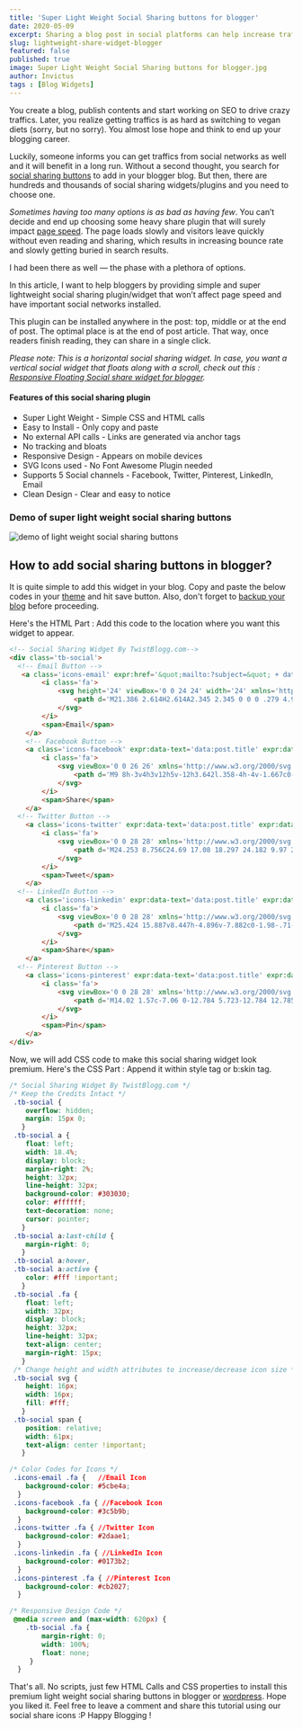 ```yaml
---
title: 'Super Light Weight Social Sharing buttons for blogger'
date: 2020-05-09
excerpt: Sharing a blog post in social platforms can help increase traffic and reach more readers. With this super light weight and premium social sharing buttons, bloggers can socialize content easily and in a click.
slug: lightweight-share-widget-blogger
featured: false
published: true
image: Super Light Weight Social Sharing buttons for blogger.jpg
author: Invictus
tags : [Blog Widgets]
---
```


You create a blog, publish contents and start working on SEO to drive crazy traffics. Later, you realize getting traffics is as hard as switching to vegan diets (sorry, but no sorry). You almost lose hope and think to end up your blogging career.  

Luckily, someone informs you can get traffics from social networks as well and it will benefit in a long run. Without a second thought, you search for [social sharing buttons](https://www.twistblogg.com/2015/08/add-custom-social-media-share-buttons-to-blogger-posts.html) to add in your blogger blog. But then, there are hundreds and thousands of social sharing widgets/plugins and you need to choose one.  
  
_Sometimes having too many options is as bad as having few_. You can’t decide and end up choosing some heavy share plugin that will surely impact [page speed](https://www.twistblogg.com/2020/01/speed-up-page-loading-time.html). The page loads slowly and visitors leave quickly without even reading and sharing, which results in increasing bounce rate and slowly getting buried in search results.  


I had been there as well — the phase with a plethora of options.  
  

  
In this article, I want to help bloggers by providing simple and super lightweight social sharing plugin/widget that won’t affect page speed and have important social networks installed.  
  
This plugin can be installed anywhere in the post: top, middle or at the end of post. The optimal place is at the end of post article. That way, once readers finish reading, they can share in a single click.  
  
_Please note: This is a horizontal social sharing widget. In case, you want a vertical social widget that floats along with a scroll, check out this : [Responsive Floating Social share widget for blogger](https://www.twistblogg.com/2019/10/responsive-floating-widget-for-blogger.html)._  
  

#### Features of this social sharing plugin 

*   Super Light Weight - Simple CSS and HTML calls
*   Easy to Install - Only copy and paste
*   No external API calls - Links are generated via anchor tags
*   No tracking and bloats
*   Responsive Design - Appears on mobile devices
*   SVG Icons used - No Font Awesome Plugin needed
*   Supports 5 Social channels - Facebook, Twitter, Pinterest, LinkedIn, Email
*   Clean Design - Clear and easy to notice

  

### Demo of super light weight social sharing buttons

  

<Image src="demo of light weight social sharing buttons.png" alt="demo of light weight social sharing buttons" />
  
  

## How to add social sharing buttons in blogger?


It is quite simple to add this widget in your blog. Copy and paste the below codes in your [theme](https://www.twistblogg.com/2020/04/twistblogg-v2-blogger-template.html) and hit save button. Also, don't forget to [backup your blog](https://www.twistblogg.com/2014/05/how-to-backup-all-blogger-blogs-with-google-takeout.html) before proceeding.  
  
Here's the HTML Part : Add this code to the location where you want this widget to appear.

```html
<!-- Social Sharing Widget By TwistBlogg.com-->
<div class='tb-social'>
  <!-- Email Button -->
   <a class='icons-email' expr:href='&quot;mailto:?subject=&quot; + data:post.title + &quot;&amp;body=Visit:%20&quot; + data:post.canonicalUrl' title='Email this'>
        <i class='fa'>
            <svg height='24' viewBox='0 0 24 24' width='24' xmlns='http://www.w3.org/2000/svg'>
                <path d='M21.386 2.614H2.614A2.345 2.345 0 0 0 .279 4.961l-.01 14.078a2.353 2.353 0 0 0 2.346 2.347h18.771a2.354 2.354 0 0 0 2.347-2.347V4.961a2.356 2.356 0 0 0-2.347-2.347zm0 4.694L12 13.174 2.614 7.308V4.961L12 10.827l9.386-5.866v2.347z'/>
            </svg>
        </i>
        <span>Email</span>
    </a>
    <!-- Facebook Button -->
    <a class='icons-facebook' expr:data-text='data:post.title' expr:data-url='data:post.url' expr:href='&quot;http://www.facebook.com/share.php?v=4&amp;u=&quot; + data:post.url + &quot;&amp;t=&quot; + data:post.title' rel='nofollow noopener noreferrer' target='_blank' title='Share on Facebook'>
        <i class='fa'>
            <svg viewBox='0 0 26 26' xmlns='http://www.w3.org/2000/svg'>
                <path d='M9 8h-3v4h3v12h5v-12h3.642l.358-4h-4v-1.667c0-.955.192-1.333 1.115-1.333h2.885v-5h-3.808c-3.596 0-5.192 1.583-5.192 4.615v3.385z'/>
            </svg>
        </i>
        <span>Share</span>
    </a>
  <!-- Twitter Button -->
    <a class='icons-twitter' expr:data-text='data:post.title' expr:data-url='data:post.url' expr:href='&quot;http://twitter.com/share?text=&quot; + data:post.title + &quot;&amp;url=&quot; + data:post.url + &quot;&amp;via=twistblogg&quot;' rel='nofollow noopener noreferrer' target='_blank' title='Tweet this article'>
        <i class='fa'>
            <svg viewBox='0 0 28 28' xmlns='http://www.w3.org/2000/svg'>
                <path d='M24.253 8.756C24.69 17.08 18.297 24.182 9.97 24.62a15.093 15.093 0 0 1-8.86-2.32c2.702.18 5.375-.648 7.507-2.32a5.417 5.417 0 0 1-4.49-3.64c.802.13 1.62.077 2.4-.154a5.416 5.416 0 0 1-4.412-5.11 5.43 5.43 0 0 0 2.168.387A5.416 5.416 0 0 1 2.89 4.498a15.09 15.09 0 0 0 10.913 5.573 5.185 5.185 0 0 1 3.434-6.48 5.18 5.18 0 0 1 5.546 1.682 9.076 9.076 0 0 0 3.33-1.317 5.038 5.038 0 0 1-2.4 2.942 9.068 9.068 0 0 0 3.02-.85 5.05 5.05 0 0 1-2.48 2.71z'/>
            </svg>
        </i>
        <span>Tweet</span>
    </a>
  <!-- LinkedIn Button -->
    <a class='icons-linkedin' expr:data-text='data:post.title' expr:data-url='data:post.url' expr:href='&quot;http://www.linkedin.com/shareArticle?mini=true&amp;url=&quot; + data:post.url + &quot;&amp;title=&quot; + data:post.title + &quot;&amp;summary=&quot; + data:post.snippet' rel='nofollow noopener noreferrer' target='_blank' title='Share to linkedin'>
        <i class='fa'>
            <svg viewBox='0 0 28 28' xmlns='http://www.w3.org/2000/svg'>
                <path d='M25.424 15.887v8.447h-4.896v-7.882c0-1.98-.71-3.33-2.48-3.33-1.354 0-2.158.91-2.514 1.802-.13.315-.162.753-.162 1.194v8.216h-4.9s.067-13.35 0-14.73h4.9v2.087c-.01.017-.023.033-.033.05h.032v-.05c.65-1.002 1.812-2.435 4.414-2.435 3.222 0 5.638 2.106 5.638 6.632zM5.348 2.5c-1.676 0-2.772 1.093-2.772 2.54 0 1.42 1.066 2.538 2.717 2.546h.032c1.71 0 2.77-1.132 2.77-2.546C8.056 3.593 7.02 2.5 5.344 2.5h.005zm-2.48 21.834h4.896V9.604H2.867v14.73z'/>
            </svg>
        </i>
        <span>Share</span>
    </a>
  <!-- Pinterest Button -->
    <a class='icons-pinterest' expr:data-text='data:post.title' expr:data-url='data:post.url' expr:href='&quot;http://pinterest.com/pin/create/button/?url=&quot; + data:post.url + &quot;&amp;media=&quot; + data:post.thumbnailUrl + &quot;&amp;description=&quot; + data:post.title' rel='nofollow noopener noreferrer' target='_blank' title='Share to pinterest'>
        <i class='fa'>
            <svg viewBox='0 0 28 28' xmlns='http://www.w3.org/2000/svg'>
                <path d='M14.02 1.57c-7.06 0-12.784 5.723-12.784 12.785S6.96 27.14 14.02 27.14c7.062 0 12.786-5.725 12.786-12.785 0-7.06-5.724-12.785-12.785-12.785zm1.24 17.085c-1.16-.09-1.648-.666-2.558-1.22-.5 2.627-1.113 5.146-2.925 6.46-.56-3.972.822-6.952 1.462-10.117-1.094-1.84.13-5.545 2.437-4.632 2.837 1.123-2.458 6.842 1.1 7.557 3.71.744 5.226-6.44 2.924-8.775-3.324-3.374-9.677-.077-8.896 4.754.19 1.178 1.408 1.538.49 3.168-2.13-.472-2.764-2.15-2.683-4.388.132-3.662 3.292-6.227 6.46-6.582 4.008-.448 7.772 1.474 8.29 5.24.58 4.254-1.815 8.864-6.1 8.532v.003z'/>
            </svg>
        </i>
        <span>Pin</span>
    </a>
</div>
```  

Now, we will add CSS code to make this social sharing widget look premium. Here's the CSS Part : Append it within style tag or b:skin tag.  

```css
/* Social Sharing Widget By TwistBlogg.com */
/* Keep the Credits Intact */
 .tb-social {
    overflow: hidden;
    margin: 15px 0;
   }
 .tb-social a {
    float: left;
    width: 18.4%;
    display: block;
    margin-right: 2%;
    height: 32px;
    line-height: 32px;
    background-color: #303030;
    color: #ffffff;
    text-decoration: none;
    cursor: pointer;
   }
 .tb-social a:last-child {
    margin-right: 0;
   }
 .tb-social a:hover,
 .tb-social a:active {
    color: #fff !important;
   }
 .tb-social .fa {
    float: left;
    width: 32px;
    display: block;
    height: 32px;
    line-height: 32px;
    text-align: center;
    margin-right: 15px;
   }
 /* Change height and width attributes to increase/decrease icon size */
 .tb-social svg {
    height: 16px; 
    width: 16px;
    fill: #fff;
   }
 .tb-social span {
    position: relative;
    width: 61px;
    text-align: center !important;
   }

/* Color Codes for Icons */ 
 .icons-email .fa {   //Email Icon
    background-color: #5cbe4a;
  }
 .icons-facebook .fa { //Facebook Icon
    background-color: #3c5b9b;
  }
 .icons-twitter .fa { //Twitter Icon
    background-color: #2daae1;
  }
 .icons-linkedin .fa { //LinkedIn Icon
    background-color: #0173b2;
  }
 .icons-pinterest .fa { //Pinterest Icon
    background-color: #cb2027;
  }

/* Responsive Design Code */
 @media screen and (max-width: 620px) {
    .tb-social .fa {
        margin-right: 0;
        width: 100%;
        float: none;
     }
  }
```  
That's all. No scripts, just few HTML Calls and CSS properties to install this premium light weight social sharing buttons in blogger or [wordpress](https://www.twistblogg.com/2018/09/know-if-website-is-using-wordpress.html). Hope you liked it. Feel free to leave a comment and share this tutorial using our social share icons :P Happy Blogging !  
  
